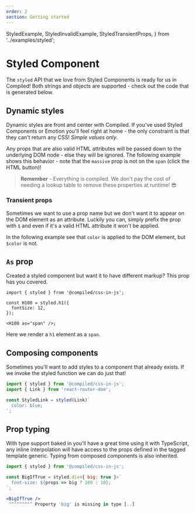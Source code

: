 ```yaml
---
order: 2
section: Getting started
---
```


  StyledExample,
  StyledInvalidExample,
  StyledTransientProps,
} from '../examples/styled';

# Styled Component

The `styled` API that we love from Styled Components is ready for us in Compiled!
Both strings and objects are supported -
check out the code that is generated below.

<StyledExample />

## Dynamic styles

Dynamic styles are front and center with Compiled.
If you've used Styled Components or Emotion you'll feel right at home -
the only constraint is that they can't return any CSS!
_Simple values only_.

Any props that are also valid HTML attributes will be passed down to the underlying DOM node -
else they will be ignored.
The following example shows this behavior - note that the `massive` prop is not on the `span` (click the HTML button)!

<StyledInvalidExample />

> **Remember** - Everything is compiled.
> We don't pay the cost of needing a lookup table to remove these properties at runtime! 😎

### Transient props

Sometimes we want to use a prop name but we don't want it to appear on the DOM element as an attribute.
Luckily you can,
simply prefix the prop with `$` and even if it's a valid HTML attribute it won't be applied.

In the following example see that `color` is applied to the DOM element,
but `$color` is not.

<StyledTransientProps />

## `As` prop

Created a styled component but want it to have different markup?
This prop has you covered.

```tsx
import { styled } from '@compiled/css-in-js';

const H100 = styled.h1({
  fontSize: 12,
});

<H100 as="span" />;
```

Here we render a `h1` element as a `span`.

## Composing components

Sometimes you'll want to add styles to a component that already exists.
If we invoke the styled function we can do just that!

```jsx
import { styled } from '@compiled/css-in-js';
import { Link } from 'react-router-dom';

const StyledLink = styled(Link)`
  color: blue;
`;
```

## Prop typing

With type support baked in you'll have a great time using it with TypeScript,
any inline interpolation will have access to the props defined in the tagged template generic.
Typing from composed components is also inherited.

```jsx
import { styled } from '@compiled/css-in-js';

const BigIfTrue = styled.div<{ big: true }>`
  font-size: ${props => big ? 100 : 10};
`;

<BigIfTrue />
 ^^^^^^^^^ Property 'big' is missing in type [..]
```
